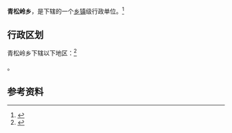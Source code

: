 {{中国乡级行政区|21/13/22/205/000}}

'''青松岭乡'''，是{{PRC admin/fullname|21/13/22/205/000|3}}下辖的一个[[乡镇|乡镇]]级行政单位。<ref>{{PRC admin/ref sgc|{{PRC admin/parent|21/13/22/205/000}}}}</ref>

== 行政区划 ==

青松岭乡下辖以下地区：<ref>{{PRC admin/ref sgc|21/13/22/205/000}}</ref>

{{PRC admin/children|21/13/22/205/000}}。

== 参考资料 ==

{{reflist}}

{{辽宁行政区划小作品}}
{{PRC admin/navcat|21/13/22/205/000}}